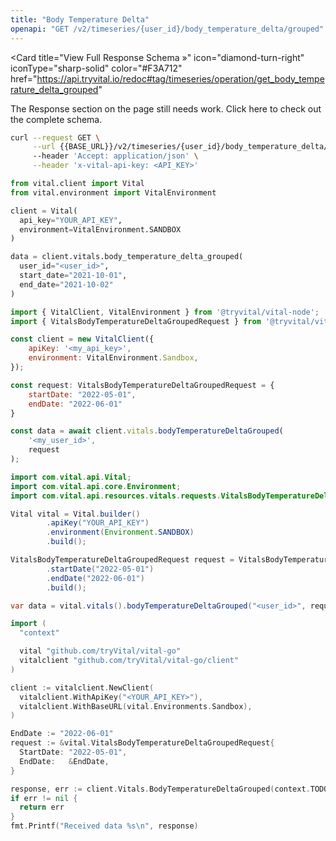 ```yaml
---
title: "Body Temperature Delta"
openapi: "GET /v2/timeseries/{user_id}/body_temperature_delta/grouped"
---
```


<Card
  title="View Full Response Schema »"
  icon="diamond-turn-right"
  iconType="sharp-solid"
  color="#F3A712"
  href="https://api.tryvital.io/redoc#tag/timeseries/operation/get_body_temperature_delta_grouped"
>
  The Response section on the page still needs work. Click here to check out the complete schema.
</Card>

<RequestExample>

```bash cURL
curl --request GET \
     --url {{BASE_URL}}/v2/timeseries/{user_id}/body_temperature_delta/grouped?start_date={{START_DATE}}&end_date={{END_DATE}} \
     --header 'Accept: application/json' \
     --header 'x-vital-api-key: <API_KEY>'
```

```python Python
from vital.client import Vital
from vital.environment import VitalEnvironment

client = Vital(
  api_key="YOUR_API_KEY",
  environment=VitalEnvironment.SANDBOX
)

data = client.vitals.body_temperature_delta_grouped(
  user_id="<user_id>", 
  start_date="2021-10-01", 
  end_date="2021-10-02"
)
```

```javascript Node
import { VitalClient, VitalEnvironment } from '@tryvital/vital-node';
import { VitalsBodyTemperatureDeltaGroupedRequest } from '@tryvital/vital-node/api/resources/vitals';

const client = new VitalClient({
    apiKey: '<my_api_key>',
    environment: VitalEnvironment.Sandbox,
});

const request: VitalsBodyTemperatureDeltaGroupedRequest = {
    startDate: "2022-05-01",
    endDate: "2022-06-01"
}

const data = await client.vitals.bodyTemperatureDeltaGrouped(
    '<my_user_id>',
    request
);
```

```java Java
import com.vital.api.Vital;
import com.vital.api.core.Environment;
import com.vital.api.resources.vitals.requests.VitalsBodyTemperatureDeltaGroupedRequest;

Vital vital = Vital.builder()
        .apiKey("YOUR_API_KEY")
        .environment(Environment.SANDBOX)
        .build();

VitalsBodyTemperatureDeltaGroupedRequest request = VitalsBodyTemperatureDeltaGroupedRequest.builder()
        .startDate("2022-05-01")
        .endDate("2022-06-01")
        .build();

var data = vital.vitals().bodyTemperatureDeltaGrouped("<user_id>", request);
```

```go Go
import (
  "context"

  vital "github.com/tryVital/vital-go"
  vitalclient "github.com/tryVital/vital-go/client"
)

client := vitalclient.NewClient(
  vitalclient.WithApiKey("<YOUR_API_KEY>"),
  vitalclient.WithBaseURL(vital.Environments.Sandbox),
)

EndDate := "2022-06-01"
request := &vital.VitalsBodyTemperatureDeltaGroupedRequest{
  StartDate: "2022-05-01",
  EndDate:   &EndDate,
}

response, err := client.Vitals.BodyTemperatureDeltaGrouped(context.TODO(), "*", request)
if err != nil {
  return err
}
fmt.Printf("Received data %s\n", response)
```

</RequestExample>
